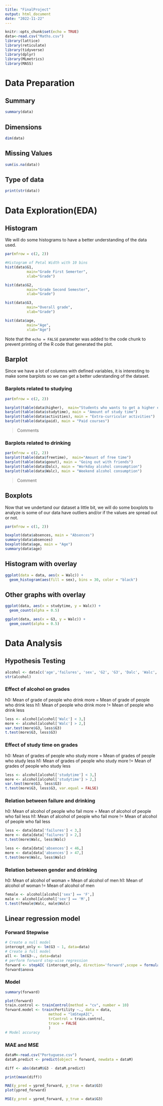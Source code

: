 ```yaml
---
title: "FinalProject"
output: html_document
date: "2022-11-22"
---
```


```r
knitr::opts_chunk$set(echo = TRUE)
data<-read.csv("Maths.csv")
library(lattice)
library(reticulate)
library(tidyverse)
library(dplyr)
library(MLmetrics)
library(MASS)
```

# Data Preparation

## Summary
```r
summary(data)
```

## Dimensions
```r

dim(data)

```

## Missing Values
```r

sum(is.na(data))
```

## Type of data
```r

print(str(data))

```



# Data Exploration(EDA)

## Histogram 

We will do some histograms to have a better understanding of the data used. 

```r

par(mfrow = c(2, 2))

#Histogram of Petal Width with 10 bins
hist(data$G1,
          main="Grade First Semerter",
          xlab="Grade")

hist(data$G2,
          main="Grade Second Semester",
          xlab="Grade")

hist(data$G3,
          main="Overall grade",
          xlab="Grade")

hist(data$age,
          main="Age",
          xlab="Age")
```

Note that the `echo = FALSE` parameter was added to the code chunk to prevent printing of the R code that generated the plot.

## Barplot

Since we have a lot of columns with defined variables, it is interesting to make some barplots so we can get a better uderstanding of the dataset.

### Barplots related to studying

```r

par(mfrow = c(2, 2))

barplot(table(data$higher),  main="Students who wants to get a higher education")
barplot(table(data$studytime), main = "Amount of study time")
barplot(table(data$activities), main = "Extra-curricular activities")
barplot(table(data$paid), main = "Paid courses")

```
> Comments 

### Barplots related to drinking

```r

par(mfrow = c(2, 2))
barplot(table(data$freetime),  main="Amount of free time")
barplot(table(data$goout), main = "Going out with friends")
barplot(table(data$Dalc), main = "Workday alcohol consumption")
barplot(table(data$Walc), main = "Weekend alcohol consumption")

```
> Comment

## Boxplots 

Now that we undertand our dataset a little bit, we will do some boxplots to analyze is some of our data have outliers and/or if the values are spread out or not.


```r
par(mfrow = c(1, 2))

boxplot(data$absences, main = "Absences")
summary(data$absences)
boxplot(data$age, main = "Age")
summary(data$age)
```

## Histogram with overlay

```r

ggplot(data = data, aes(x = Walc)) +
  geom_histogram(aes(fill = sex), bins = 30, color = "black") 


```

## Other graphs with overlay

```r

ggplot(data, aes(x = studytime, y = Walc)) +
  geom_count(alpha = 0.5)

ggplot(data, aes(x = G3, y = Walc)) +
  geom_count(alpha = 0.5)
```

# Data Analysis

## Hypothesis Testing
```r
alcohol <- data[c('age','failures', 'sex', 'G2', 'G3', 'Dalc', 'Walc', 'studytime', 'failures', 'goout')]
str(alcohol)
```

### Effect of alcohol on grades

h0: Mean of grade of people who drink more = Mean of grade of people who drink less
h1: Mean of people who drink more != Mean of people who drink less

```r
less <- alcohol[alcohol['Walc'] < 3,]
more <- alcohol[alcohol['Walc'] > 2,]
var.test(more$G3, less$G3)
t.test(more$G3, less$G3)
```

### Effect of study time on grades

h0: Mean of grades of people who study more = Mean of grades of people who study less
h1: Mean of grades of people who study more != Mean of grades of people who study less

```r
less <- alcohol[alcohol['studytime'] < 3,]
more <- alcohol[alcohol['studytime'] > 2,]
var.test(more$G3, less$G3)
t.test(more$G3, less$G3, var.equal = FALSE)
```
### Relation between failure and drinking

h0: Mean of alcohol of people who fail more = Mean of alcohol of people who fail less
h1: Mean of alcohol of people who fail more != Mean of alcohol of people who fail less

```r
less <- data[data['failures'] < 3,]
more <- data[data['failures'] > 2,]
t.test(more$Walc, less$Walc)

less <- data[data['absences'] < 46,]
more <- data[data['absences'] > 47,]
t.test(more$Walc, less$Walc)
```
### Relation between gender and drinking

h0: Mean of alcohol of woman = Mean of alcohol of men
h1: Mean of alcohol of woman != Mean of alcohol of men

```r
female <- alcohol[alcohol['sex'] == 'F',]
male <- alcohol[alcohol['sex'] == 'M',]
t.test(female$Walc, male$Walc)
```

## Linear regression model

### Forward Stepwise

```r
# Create a null model 
intercept_only <- lm(G3 ~ 1, data=data)
# Create a full model
all <- lm(G3~., data=data)
# perform forward step-wise regression
forward <- stepAIC (intercept_only, direction='forward',scope = formula(all))
forward$anova
```

### Model
```r
summary(forward)
```
```r
plot(forward)
train.control <- trainControl(method = "cv", number = 10)
forward.model <- train(Fertility ~., data = data,
                    method = "lmStepAIC", 
                    trControl = train.control,
                    trace = FALSE
                    )
# Model accuracy
```

### MAE and MSE
```r
dataM<-read.csv("Portuguese.csv")
dataM.predict <- predict(object = forward, newdata = dataM)

diff <- abs(dataM$G3 - dataM.predict)

print(mean(diff))

MAE(y_pred = ypred_forward, y_true = data$G3)
plot(ypred_forward)
```
```r
MSE(y_pred = ypred_forward, y_true = data$G3)
```

